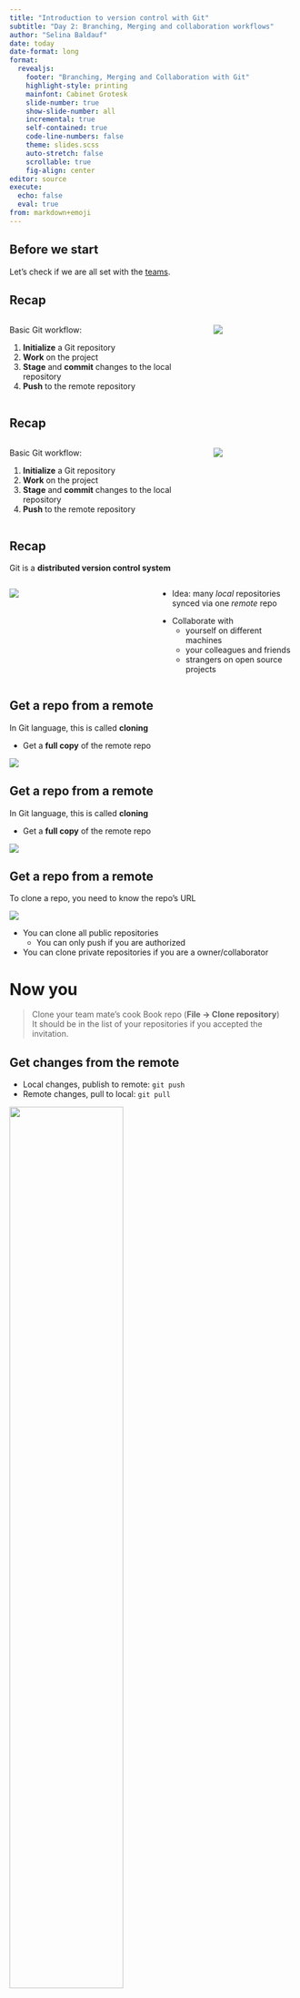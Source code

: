 ```yaml
---
title: "Introduction to version control with Git"
subtitle: "Day 2: Branching, Merging and collaboration workflows"
author: "Selina Baldauf"
date: today
date-format: long
format: 
  revealjs:
    footer: "Branching, Merging and Collaboration with Git"
    highlight-style: printing
    mainfont: Cabinet Grotesk
    slide-number: true
    show-slide-number: all
    incremental: true
    self-contained: true
    code-line-numbers: false
    theme: slides.scss
    auto-stretch: false
    scrollable: true
    fig-align: center
editor: source
execute: 
  echo: false
  eval: true
from: markdown+emoji
---
```


## Before we start

Let's check if we are all set with the [teams](https://docs.google.com/spreadsheets/d/1tNwDnfKM84gI-Xd5myr4gbRRJeRGBvAuAr4YjOy-M-o/edit#gid=0).

## Recap

:::{.columns}

:::{.column width="70%"}

Basic Git workflow:

:::{.nonincremental}

1. **Initialize** a Git repository
2. **Work** on the project
3. **Stage** and **commit** changes to the local repository
4. **Push** to the remote repository

:::

:::

:::{.column width="30%"}

![](img/day2/local_to_remote.png){fig-align="center"}

:::

:::


## Recap

:::{.columns}

:::{.column width="70%"}

Basic Git workflow:

:::{.nonincremental}

1. **Initialize** a Git repository
2. **Work** on the project
3. **Stage** and **commit** changes to the local repository
4. **Push** to the remote repository

:::

:::

:::{.column width="30%"}

![](img/day2/both_directions_with_question.png){fig-align="center"}

:::

:::

## Recap

Git is a **distributed version control system**

:::{.columns}

:::{.column width="50%"}

![](img/day1/distributed.png)

:::

:::{.column width="50%"}

::: {.nonincremental}

- Idea: many *local* repositories synced via one *remote* repo

:::

- Collaborate with
  - yourself on different machines
  - your colleagues and friends
  - strangers on open source projects

  
:::

:::

## Get a repo from a remote

In Git language, this is called **cloning**

:::{.nonincremental}
  - Get a **full copy** of the remote repo
:::

![](img/day2/git_clone_concept_only_remote.png)

## Get a repo from a remote

In Git language, this is called **cloning**

:::{.nonincremental}
  - Get a **full copy** of the remote repo
:::

![](img/day2/git_clone_concept_both.png)

## Get a repo from a remote

::: {.fragment}

To clone a repo, you need to know the repo's URL

![](img/day2/github_get_repo_url.png)

:::

- You can clone all public repositories
  - You can only push if you are authorized
  
- You can clone private repositories if you are a owner/collaborator

# Now you {.task-slide}

> Clone your team mate's cook Book repo (**File -> Clone repository**)<br>
> It should be in the list of your repositories if you accepted the invitation.

## Get changes from the remote

::: {.nonincremental}

- Local changes, publish to remote: `git push`
- Remote changes, pull to local: `git pull`

:::

![](img/day2/git_pull_concept.png){width=63% fig-align="center"}

## A simple collaboration workflow

<br>

![](img/day2/collab_simple.png)

::: {.nonincremental}

- One remote repo on Github, multiple local repos

:::

- Idea: Everyone works on the same branch
  - **Pull before** you start **working**
  - **Push after** you finished **working**
  
## A simple collaboration workflow

<br>

![](img/day2/collab_simple.png)

This works well if

- Repo is not updated often
- You don't work on the same files simultaneously
- No need to discuss changes before they are integrated
- You collaborate with yourself

## A simple collaboration workflow

<br>

![](img/day2/collab_simple.png)

This workflow starts to be problematic when

- People push often/forget to pull regularly
  - Potential conflicts on main
- You just want to experiment
  - Everything goes directly to main
  
## Let's give it a try

. . .

::: {.nonincremental}

- Make sure you are in the repository of your team mate
- Open a recipe in the cook book of your team mate
  - **Repository -> Show in Explorer**
- Change something in there
- Commit the change and push it

:::

. . .

::: {.nonincremental}

Get the changes of your team mate from the remote.

- Switch to your own cook book repository
- Pull the changes (Same button as the push button)
- Have a look at the commit history to see what changed

:::

## A branching-merging workflow

<br>

![](img/day2/collab_branching_merging.png)

- One remote repo on Github, multiple local repos
- Idea: Everyone works on the their **separate branch**
  - **Merge** branch with the main when work is done
- **Pull before** and **push after** working

## A branching-merging workflow

<br>

![](img/day2/collab_branching_merging.png)

#### Advantages of this approach

- Guarantee that main always works
- Potential conflicts don't have to be solved on main
- You can experiment without messing up the main

## Working on a separate branch

The steps to create and work on a separate branch are easy:

![](img/day2/create_branch_stew.png)

- Create a local branch and switch to it
- Work on the branch like you are used to
  - Make changes, **stage** and **commit**

## Merging changes from a branch

To bring changes to the main branch you need to **merge** them.

![](img/day2/merge_branch_stew_ff.png)

Git merge brings the commits from the branch to main


# Now you
> [Create a branch and merge it in your team mate's cook book](https://selinazitrone.github.io/get-started-with-git/sessions/02_git_collaboration.html#tasks)<br>
> Complete task 2 "Branch and merge" (10 min)

## A branching-merging workflow with Github

![](img/day2/collab_branching_pre_pr.png)

- One remote repo on Github, multiple local repos
- Idea: Everyone works on the their separate branch
  - ~~**Merge** branch with the main when work is done~~

## A branching-merging workflow with Github

![](img/day2/collab_branching_pr.png)

::: {.nonincremental}

- One remote repo on Github, multiple local repos
- Idea: Everyone works on the their separate branch
  - ~~**Merge** branch with the main when work is done~~
  - **Create a pull request** on Github to ask for a merge

:::

- **Pull before** and **push after** working

## A branching-merging workflow with Github

A pull request is basically asking your collaborators:

> What do you think of my changes? Can we integrate them in main or do we still need to change something?

. . .

Github has nice features for pull requests, e.g.:

- **Provide context and explanations** for your changes
- Collaborators can easily **compare versions**
- Collaborators can **discuss and comment** on your changes

. . .

A pull request is merged on Github when **everyone agreed on the code**.

# Now you
> [Create a pull request on your partners repo](https://selinazitrone.github.io/get-started-with-git/sessions/02_git_collaboration.html#tasks)<br>
> Complete task 3 "Pull requests" (10 min)

# Thanks for your attention

> Questions?

## Next week

- Monday 2.30 - 3.30 on Webex (link via email)

- Until then: work with Git on your own (~ 1 - 2 h)
  - Pick something you find most interesting/useful to you
- Collect questions/problems/discoveries
- More Git topics

## Some ideas

:::{.nonincremental}

- **Start working** with Git on one of **your research projects**
- **Publish** one of your projects on Github including a nice README
- **Practice collaboration** by contributing to your team mate's cook using pull requests
  - Your team mate can answer your pull requests and request some changes :)

:::

## Some ideas

:::{.nonincremental}

- **Check out the How-To guides** if you want to
  - [Recap GH Desktop](https://selinazitrone.github.io/get-started-with-git/how-tos/git_workflow_gh_desktop.html)
  - Are interested in the [terminal](https://selinazitrone.github.io/get-started-with-git/how-tos/git_workflow_terminal.html)
  - Want to learn about [Git + R](https://selinazitrone.github.io/get-started-with-git/how-tos/git_workflow_usethis.html)
- If you find a mistake on my websites
  - **Edit the page** on Github or **report an issue**
- Checkout the additional [resources](https://selinazitrone.github.io/get-started-with-git/resources.html)

:::

# Appendix

## Merging changes from a branch

To bring changes to the main branch you need to **merge** them.

![](img/day2/merge_branch_stew_merge_commit.png)

If there was a commit on a common file in main, a *merge commit* is introduced.

## Merging changes from a branch

To bring changes to the main branch you need to **merge** them.

. . .

- Mostly merging happens without problems, but...
- ... if the same line was edited on separate branches...
- ... there will be a merge conflict :scream:

. . .

Merge conflicts need to be solved manually. You need to chose which of the conflicting
versions you want to keep.


